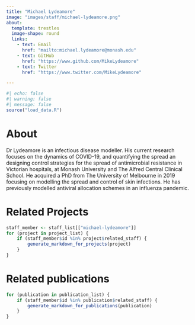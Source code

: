```yaml
---
title: "Michael Lydeamore"
image: "images/staff/michael-lydeamore.png"
about:
  template: trestles
  image-shape: round
  links:
    - text: Email
      href: "mailto:michael.lydeamore@monash.edu"
    - text: GitHub
      href: "https://www.github.com/MikeLydeamore"
    - text: Twitter
      href: "https://www.twitter.com/MikeLydeamore"

---
```


```r
#| echo: false
#| warning: false
#| message: false
source("load_data.R")
```
   
# About
Dr Lydeamore is an infectious disease modeller. His current research focuses on
the dynamics of COVID-19, and quantifying the spread an designing control
strategies for the spread of antimicrobial resistance in Victorian hospitals, at
Monash University and The Alfred Central Clinical School. He acquired a PhD from
The University of Melbourne in 2019 focusing on modelling the spread and control
of skin infections. He has previously modelled antiviral allocation schemes in
an influenza pandemic.

# Related Projects

```r
staff_member <- staff_list[["michael-lydeamore"]]
for (project in project_list) {
    if (staff_member$id %in% project$related_staff) {
        generate_markdown_for_projects(project)
    }
}
```

# Related publications

```r
for (publication in publication_list) {
    if (staff_member$id %in% publication$related_staff) {
        generate_markdown_for_publications(publication)
    }
}
```
